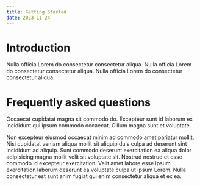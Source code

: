 ```yaml
---
title: Getting Started
date: 2023-11-24
---
```


# Introduction

Nulla officia Lorem do consectetur consectetur aliqua.
Nulla officia Lorem do consectetur consectetur aliqua.
Nulla officia Lorem do consectetur consectetur aliqua.

# Frequently asked questions

Occaecat cupidatat magna sit commodo do. Excepteur sunt id laborum ex incididunt qui ipsum commodo occaecat. Cillum magna sunt et voluptate.

Non excepteur eiusmod occaecat minim ad commodo amet pariatur mollit. Nisi cupidatat veniam aliqua mollit sit aliquip duis culpa ad deserunt sint incididunt ad aliquip. Sunt commodo deserunt exercitation ea aliqua dolor adipisicing magna mollit velit sit voluptate sit. Nostrud nostrud et esse commodo id excepteur exercitation. Velit amet labore esse ipsum exercitation laborum deserunt ea voluptate culpa ut ipsum Lorem. Nulla consectetur est sunt anim fugiat qui enim consectetur aliqua et ex ea.
